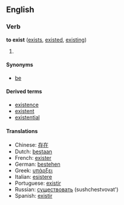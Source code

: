 ==English==
===Verb===
'''to exist''' ([[exists]], [[existed]], [[existing]])

# {{stub}}

====Synonyms====
*[[be]]

====Derived terms====
*[[existence]]
*[[existent]]
*[[existential]]

====Translations====
*Chinese: [[存在]]
*Dutch: [[bestaan]]
*French: [[exister]]
*German: [[bestehen]]
*Greek: [[υπάρξει]]
*Italian: [[esistere]]
*Portuguese: [[existir]]
*Russian: [[существовать]] (sushchestvovat')
*Spanish: [[existir]]